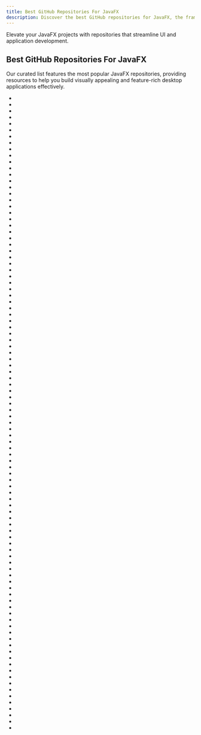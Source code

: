 ```yaml
---
title: Best GitHub Repositories For JavaFX
description: Discover the best GitHub repositories for JavaFX, the framework for building rich client applications in Java.
---
```

Elevate your JavaFX projects with repositories that streamline UI and application development.

## Best GitHub Repositories For JavaFX

Our curated list features the most popular JavaFX repositories, providing resources to help you build visually appealing and feature-rich desktop applications effectively.

- <Badge owner="fuzhengwei" repoName="CodeGuide" stars="https://img.shields.io/github/stars/fuzhengwei/CodeGuide?style=flat&logoSize=auto" forks="https://img.shields.io/github/forks/fuzhengwei/CodeGuide?style=flat&logoSize=auto"/>
- <Badge owner="HMCL-dev" repoName="HMCL" stars="https://img.shields.io/github/stars/HMCL-dev/HMCL?style=flat&logoSize=auto" forks="https://img.shields.io/github/forks/HMCL-dev/HMCL?style=flat&logoSize=auto"/>
- <Badge owner="sshahine" repoName="JFoenix" stars="https://img.shields.io/github/stars/sshahine/JFoenix?style=flat&logoSize=auto" forks="https://img.shields.io/github/forks/sshahine/JFoenix?style=flat&logoSize=auto"/>
- <Badge owner="Col-E" repoName="Recaf" stars="https://img.shields.io/github/stars/Col-E/Recaf?style=flat&logoSize=auto" forks="https://img.shields.io/github/forks/Col-E/Recaf?style=flat&logoSize=auto"/>
- <Badge owner="AlmasB" repoName="FXGL" stars="https://img.shields.io/github/stars/AlmasB/FXGL?style=flat&logoSize=auto" forks="https://img.shields.io/github/forks/AlmasB/FXGL?style=flat&logoSize=auto"/>
- <Badge owner="edvin" repoName="tornadofx" stars="https://img.shields.io/github/stars/edvin/tornadofx?style=flat&logoSize=auto" forks="https://img.shields.io/github/forks/edvin/tornadofx?style=flat&logoSize=auto"/>
- <Badge owner="JabRef" repoName="jabref" stars="https://img.shields.io/github/stars/JabRef/jabref?style=flat&logoSize=auto" forks="https://img.shields.io/github/forks/JabRef/jabref?style=flat&logoSize=auto"/>
- <Badge owner="torakiki" repoName="pdfsam" stars="https://img.shields.io/github/stars/torakiki/pdfsam?style=flat&logoSize=auto" forks="https://img.shields.io/github/forks/torakiki/pdfsam?style=flat&logoSize=auto"/>
- <Badge owner="xpipe-io" repoName="xpipe" stars="https://img.shields.io/github/stars/xpipe-io/xpipe?style=flat&logoSize=auto" forks="https://img.shields.io/github/forks/xpipe-io/xpipe?style=flat&logoSize=auto"/>
- <Badge owner="Querz" repoName="mcaselector" stars="https://img.shields.io/github/stars/Querz/mcaselector?style=flat&logoSize=auto" forks="https://img.shields.io/github/forks/Querz/mcaselector?style=flat&logoSize=auto"/>
- <Badge owner="mhrimaz" repoName="AwesomeJavaFX" stars="https://img.shields.io/github/stars/mhrimaz/AwesomeJavaFX?style=flat&logoSize=auto" forks="https://img.shields.io/github/forks/mhrimaz/AwesomeJavaFX?style=flat&logoSize=auto"/>
- <Badge owner="vran-dev" repoName="PrettyZoo" stars="https://img.shields.io/github/stars/vran-dev/PrettyZoo?style=flat&logoSize=auto" forks="https://img.shields.io/github/forks/vran-dev/PrettyZoo?style=flat&logoSize=auto"/>
- <Badge owner="AdoptOpenJDK" repoName="jitwatch" stars="https://img.shields.io/github/stars/AdoptOpenJDK/jitwatch?style=flat&logoSize=auto" forks="https://img.shields.io/github/forks/AdoptOpenJDK/jitwatch?style=flat&logoSize=auto"/>
- <Badge owner="AnyListen" repoName="tools-ocr" stars="https://img.shields.io/github/stars/AnyListen/tools-ocr?style=flat&logoSize=auto" forks="https://img.shields.io/github/forks/AnyListen/tools-ocr?style=flat&logoSize=auto"/>
- <Badge owner="openjdk" repoName="jfx" stars="https://img.shields.io/github/stars/openjdk/jfx?style=flat&logoSize=auto" forks="https://img.shields.io/github/forks/openjdk/jfx?style=flat&logoSize=auto"/>
- <Badge owner="deeplearning4j" repoName="deeplearning4j-examples" stars="https://img.shields.io/github/stars/deeplearning4j/deeplearning4j-examples?style=flat&logoSize=auto" forks="https://img.shields.io/github/forks/deeplearning4j/deeplearning4j-examples?style=flat&logoSize=auto"/>
- <Badge owner="speedment" repoName="speedment" stars="https://img.shields.io/github/stars/speedment/speedment?style=flat&logoSize=auto" forks="https://img.shields.io/github/forks/speedment/speedment?style=flat&logoSize=auto"/>
- <Badge owner="864381832" repoName="xJavaFxTool" stars="https://img.shields.io/github/stars/864381832/xJavaFxTool?style=flat&logoSize=auto" forks="https://img.shields.io/github/forks/864381832/xJavaFxTool?style=flat&logoSize=auto"/>
- <Badge owner="asciidocfx" repoName="AsciidocFX" stars="https://img.shields.io/github/stars/asciidocfx/AsciidocFX?style=flat&logoSize=auto" forks="https://img.shields.io/github/forks/asciidocfx/AsciidocFX?style=flat&logoSize=auto"/>
- <Badge owner="airsquared" repoName="blobsaver" stars="https://img.shields.io/github/stars/airsquared/blobsaver?style=flat&logoSize=auto" forks="https://img.shields.io/github/forks/airsquared/blobsaver?style=flat&logoSize=auto"/>
- <Badge owner="ThoughtWorksInc" repoName="Binding.scala" stars="https://img.shields.io/github/stars/ThoughtWorksInc/Binding.scala?style=flat&logoSize=auto" forks="https://img.shields.io/github/forks/ThoughtWorksInc/Binding.scala?style=flat&logoSize=auto"/>
- <Badge owner="wgpsec" repoName="fofa_viewer" stars="https://img.shields.io/github/stars/wgpsec/fofa_viewer?style=flat&logoSize=auto" forks="https://img.shields.io/github/forks/wgpsec/fofa_viewer?style=flat&logoSize=auto"/>
- <Badge owner="controlsfx" repoName="controlsfx" stars="https://img.shields.io/github/stars/controlsfx/controlsfx?style=flat&logoSize=auto" forks="https://img.shields.io/github/forks/controlsfx/controlsfx?style=flat&logoSize=auto"/>
- <Badge owner="HanSolo" repoName="tilesfx" stars="https://img.shields.io/github/stars/HanSolo/tilesfx?style=flat&logoSize=auto" forks="https://img.shields.io/github/forks/HanSolo/tilesfx?style=flat&logoSize=auto"/>
- <Badge owner="PlusHaze" repoName="TrayNotification" stars="https://img.shields.io/github/stars/PlusHaze/TrayNotification?style=flat&logoSize=auto" forks="https://img.shields.io/github/forks/PlusHaze/TrayNotification?style=flat&logoSize=auto"/>
- <Badge owner="blaisewang" repoName="img2latex-mathpix" stars="https://img.shields.io/github/stars/blaisewang/img2latex-mathpix?style=flat&logoSize=auto" forks="https://img.shields.io/github/forks/blaisewang/img2latex-mathpix?style=flat&logoSize=auto"/>
- <Badge owner="PatMartin" repoName="Dex" stars="https://img.shields.io/github/stars/PatMartin/Dex?style=flat&logoSize=auto" forks="https://img.shields.io/github/forks/PatMartin/Dex?style=flat&logoSize=auto"/>
- <Badge owner="jfree" repoName="jfreechart" stars="https://img.shields.io/github/stars/jfree/jfreechart?style=flat&logoSize=auto" forks="https://img.shields.io/github/forks/jfree/jfreechart?style=flat&logoSize=auto"/>
- <Badge owner="FXMisc" repoName="RichTextFX" stars="https://img.shields.io/github/stars/FXMisc/RichTextFX?style=flat&logoSize=auto" forks="https://img.shields.io/github/forks/FXMisc/RichTextFX?style=flat&logoSize=auto"/>
- <Badge owner="palexdev" repoName="MaterialFX" stars="https://img.shields.io/github/stars/palexdev/MaterialFX?style=flat&logoSize=auto" forks="https://img.shields.io/github/forks/palexdev/MaterialFX?style=flat&logoSize=auto"/>
- <Badge owner="qupath" repoName="qupath" stars="https://img.shields.io/github/stars/qupath/qupath?style=flat&logoSize=auto" forks="https://img.shields.io/github/forks/qupath/qupath?style=flat&logoSize=auto"/>
- <Badge owner="javafxports" repoName="openjdk-jfx" stars="https://img.shields.io/github/stars/javafxports/openjdk-jfx?style=flat&logoSize=auto" forks="https://img.shields.io/github/forks/javafxports/openjdk-jfx?style=flat&logoSize=auto"/>
- <Badge owner="kordamp" repoName="bootstrapfx" stars="https://img.shields.io/github/stars/kordamp/bootstrapfx?style=flat&logoSize=auto" forks="https://img.shields.io/github/forks/kordamp/bootstrapfx?style=flat&logoSize=auto"/>
- <Badge owner="cljfx" repoName="cljfx" stars="https://img.shields.io/github/stars/cljfx/cljfx?style=flat&logoSize=auto" forks="https://img.shields.io/github/forks/cljfx/cljfx?style=flat&logoSize=auto"/>
- <Badge owner="TestFX" repoName="TestFX" stars="https://img.shields.io/github/stars/TestFX/TestFX?style=flat&logoSize=auto" forks="https://img.shields.io/github/forks/TestFX/TestFX?style=flat&logoSize=auto"/>
- <Badge owner="Mpmart08" repoName="MusicPlayer" stars="https://img.shields.io/github/stars/Mpmart08/MusicPlayer?style=flat&logoSize=auto" forks="https://img.shields.io/github/forks/Mpmart08/MusicPlayer?style=flat&logoSize=auto"/>
- <Badge owner="fuzhengwei" repoName="NaiveChat" stars="https://img.shields.io/github/stars/fuzhengwei/NaiveChat?style=flat&logoSize=auto" forks="https://img.shields.io/github/forks/fuzhengwei/NaiveChat?style=flat&logoSize=auto"/>
- <Badge owner="javafx-maven-plugin" repoName="javafx-maven-plugin" stars="https://img.shields.io/github/stars/javafx-maven-plugin/javafx-maven-plugin?style=flat&logoSize=auto" forks="https://img.shields.io/github/forks/javafx-maven-plugin/javafx-maven-plugin?style=flat&logoSize=auto"/>
- <Badge owner="mkpaz" repoName="atlantafx" stars="https://img.shields.io/github/stars/mkpaz/atlantafx?style=flat&logoSize=auto" forks="https://img.shields.io/github/forks/mkpaz/atlantafx?style=flat&logoSize=auto"/>
- <Badge owner="RohitAwate" repoName="Everest" stars="https://img.shields.io/github/stars/RohitAwate/Everest?style=flat&logoSize=auto" forks="https://img.shields.io/github/forks/RohitAwate/Everest?style=flat&logoSize=auto"/>
- <Badge owner="AlmasB" repoName="FXGLGames" stars="https://img.shields.io/github/stars/AlmasB/FXGLGames?style=flat&logoSize=auto" forks="https://img.shields.io/github/forks/AlmasB/FXGLGames?style=flat&logoSize=auto"/>
- <Badge owner="dlsc-software-consulting-gmbh" repoName="CalendarFX" stars="https://img.shields.io/github/stars/dlsc-software-consulting-gmbh/CalendarFX?style=flat&logoSize=auto" forks="https://img.shields.io/github/forks/dlsc-software-consulting-gmbh/CalendarFX?style=flat&logoSize=auto"/>
- <Badge owner="gluonhq" repoName="scenebuilder" stars="https://img.shields.io/github/stars/gluonhq/scenebuilder?style=flat&logoSize=auto" forks="https://img.shields.io/github/forks/gluonhq/scenebuilder?style=flat&logoSize=auto"/>
- <Badge owner="goxr3plus" repoName="XR3Player" stars="https://img.shields.io/github/stars/goxr3plus/XR3Player?style=flat&logoSize=auto" forks="https://img.shields.io/github/forks/goxr3plus/XR3Player?style=flat&logoSize=auto"/>
- <Badge owner="edvin" repoName="fxlauncher" stars="https://img.shields.io/github/stars/edvin/fxlauncher?style=flat&logoSize=auto" forks="https://img.shields.io/github/forks/edvin/fxlauncher?style=flat&logoSize=auto"/>
- <Badge owner="HanSolo" repoName="medusa" stars="https://img.shields.io/github/stars/HanSolo/medusa?style=flat&logoSize=auto" forks="https://img.shields.io/github/forks/HanSolo/medusa?style=flat&logoSize=auto"/>
- <Badge owner="PhoenicisOrg" repoName="phoenicis" stars="https://img.shields.io/github/stars/PhoenicisOrg/phoenicis?style=flat&logoSize=auto" forks="https://img.shields.io/github/forks/PhoenicisOrg/phoenicis?style=flat&logoSize=auto"/>
- <Badge owner="scalafx" repoName="scalafx" stars="https://img.shields.io/github/stars/scalafx/scalafx?style=flat&logoSize=auto" forks="https://img.shields.io/github/forks/scalafx/scalafx?style=flat&logoSize=auto"/>
- <Badge owner="bewhale" repoName="thinkphp_gui_tools" stars="https://img.shields.io/github/stars/bewhale/thinkphp_gui_tools?style=flat&logoSize=auto" forks="https://img.shields.io/github/forks/bewhale/thinkphp_gui_tools?style=flat&logoSize=auto"/>
- <Badge owner="HanSolo" repoName="charts" stars="https://img.shields.io/github/stars/HanSolo/charts?style=flat&logoSize=auto" forks="https://img.shields.io/github/forks/HanSolo/charts?style=flat&logoSize=auto"/>
- <Badge owner="yhy0" repoName="ExpDemo-JavaFX" stars="https://img.shields.io/github/stars/yhy0/ExpDemo-JavaFX?style=flat&logoSize=auto" forks="https://img.shields.io/github/forks/yhy0/ExpDemo-JavaFX?style=flat&logoSize=auto"/>
- <Badge owner="JFXtras" repoName="jfxtras-styles" stars="https://img.shields.io/github/stars/JFXtras/jfxtras-styles?style=flat&logoSize=auto" forks="https://img.shields.io/github/forks/JFXtras/jfxtras-styles?style=flat&logoSize=auto"/>
- <Badge owner="dlsc-software-consulting-gmbh" repoName="FormsFX" stars="https://img.shields.io/github/stars/dlsc-software-consulting-gmbh/FormsFX?style=flat&logoSize=auto" forks="https://img.shields.io/github/forks/dlsc-software-consulting-gmbh/FormsFX?style=flat&logoSize=auto"/>
- <Badge owner="prmr" repoName="JetUML" stars="https://img.shields.io/github/stars/prmr/JetUML?style=flat&logoSize=auto" forks="https://img.shields.io/github/forks/prmr/JetUML?style=flat&logoSize=auto"/>
- <Badge owner="soumyadip007" repoName="Java-JavaFx-Swing-Projects-Desktop-Application-GUI-Software" stars="https://img.shields.io/github/stars/soumyadip007/Java-JavaFx-Swing-Projects-Desktop-Application-GUI-Software?style=flat&logoSize=auto" forks="https://img.shields.io/github/forks/soumyadip007/Java-JavaFx-Swing-Projects-Desktop-Application-GUI-Software?style=flat&logoSize=auto"/>
- <Badge owner="cping" repoName="LGame" stars="https://img.shields.io/github/stars/cping/LGame?style=flat&logoSize=auto" forks="https://img.shields.io/github/forks/cping/LGame?style=flat&logoSize=auto"/>
- <Badge owner="JFXtras" repoName="jfxtras" stars="https://img.shields.io/github/stars/JFXtras/jfxtras?style=flat&logoSize=auto" forks="https://img.shields.io/github/forks/JFXtras/jfxtras?style=flat&logoSize=auto"/>
- <Badge owner="openjfx" repoName="samples" stars="https://img.shields.io/github/stars/openjfx/samples?style=flat&logoSize=auto" forks="https://img.shields.io/github/forks/openjfx/samples?style=flat&logoSize=auto"/>
- <Badge owner="dlsc-software-consulting-gmbh" repoName="PreferencesFX" stars="https://img.shields.io/github/stars/dlsc-software-consulting-gmbh/PreferencesFX?style=flat&logoSize=auto" forks="https://img.shields.io/github/forks/dlsc-software-consulting-gmbh/PreferencesFX?style=flat&logoSize=auto"/>
- <Badge owner="afsalashyana" repoName="Library-Assistant" stars="https://img.shields.io/github/stars/afsalashyana/Library-Assistant?style=flat&logoSize=auto" forks="https://img.shields.io/github/forks/afsalashyana/Library-Assistant?style=flat&logoSize=auto"/>
- <Badge owner="Weik1" repoName="Artillery" stars="https://img.shields.io/github/stars/Weik1/Artillery?style=flat&logoSize=auto" forks="https://img.shields.io/github/forks/Weik1/Artillery?style=flat&logoSize=auto"/>
- <Badge owner="JonathanGiles" repoName="scenic-view" stars="https://img.shields.io/github/stars/JonathanGiles/scenic-view?style=flat&logoSize=auto" forks="https://img.shields.io/github/forks/JonathanGiles/scenic-view?style=flat&logoSize=auto"/>
- <Badge owner="kingston-csj" repoName="im" stars="https://img.shields.io/github/stars/kingston-csj/im?style=flat&logoSize=auto" forks="https://img.shields.io/github/forks/kingston-csj/im?style=flat&logoSize=auto"/>
- <Badge owner="ReactiveX" repoName="RxJavaFX" stars="https://img.shields.io/github/stars/ReactiveX/RxJavaFX?style=flat&logoSize=auto" forks="https://img.shields.io/github/forks/ReactiveX/RxJavaFX?style=flat&logoSize=auto"/>
- <Badge owner="isHarryh" repoName="Ark-Pets" stars="https://img.shields.io/github/stars/isHarryh/Ark-Pets?style=flat&logoSize=auto" forks="https://img.shields.io/github/forks/isHarryh/Ark-Pets?style=flat&logoSize=auto"/>
- <Badge owner="fair-acc" repoName="chart-fx" stars="https://img.shields.io/github/stars/fair-acc/chart-fx?style=flat&logoSize=auto" forks="https://img.shields.io/github/forks/fair-acc/chart-fx?style=flat&logoSize=auto"/>
- <Badge owner="sialcasa" repoName="mvvmFX" stars="https://img.shields.io/github/stars/sialcasa/mvvmFX?style=flat&logoSize=auto" forks="https://img.shields.io/github/forks/sialcasa/mvvmFX?style=flat&logoSize=auto"/>
- <Badge owner="dlsc-software-consulting-gmbh" repoName="GemsFX" stars="https://img.shields.io/github/stars/dlsc-software-consulting-gmbh/GemsFX?style=flat&logoSize=auto" forks="https://img.shields.io/github/forks/dlsc-software-consulting-gmbh/GemsFX?style=flat&logoSize=auto"/>
- <Badge owner="dlsc-software-consulting-gmbh" repoName="WorkbenchFX" stars="https://img.shields.io/github/stars/dlsc-software-consulting-gmbh/WorkbenchFX?style=flat&logoSize=auto" forks="https://img.shields.io/github/forks/dlsc-software-consulting-gmbh/WorkbenchFX?style=flat&logoSize=auto"/>
- <Badge owner="fordes123" repoName="subtitles-view" stars="https://img.shields.io/github/stars/fordes123/subtitles-view?style=flat&logoSize=auto" forks="https://img.shields.io/github/forks/fordes123/subtitles-view?style=flat&logoSize=auto"/>
- <Badge owner="jjenkov" repoName="javafx-examples" stars="https://img.shields.io/github/stars/jjenkov/javafx-examples?style=flat&logoSize=auto" forks="https://img.shields.io/github/forks/jjenkov/javafx-examples?style=flat&logoSize=auto"/>
- <Badge owner="gleidsonmt" repoName="DashboardFx" stars="https://img.shields.io/github/stars/gleidsonmt/DashboardFx?style=flat&logoSize=auto" forks="https://img.shields.io/github/forks/gleidsonmt/DashboardFx?style=flat&logoSize=auto"/>
- <Badge owner="AlmasB" repoName="FXTutorials" stars="https://img.shields.io/github/stars/AlmasB/FXTutorials?style=flat&logoSize=auto" forks="https://img.shields.io/github/forks/AlmasB/FXTutorials?style=flat&logoSize=auto"/>
- <Badge owner="Civitasv" repoName="AMapPoi" stars="https://img.shields.io/github/stars/Civitasv/AMapPoi?style=flat&logoSize=auto" forks="https://img.shields.io/github/forks/Civitasv/AMapPoi?style=flat&logoSize=auto"/>
- <Badge owner="Typhon0" repoName="AnimateFX" stars="https://img.shields.io/github/stars/Typhon0/AnimateFX?style=flat&logoSize=auto" forks="https://img.shields.io/github/forks/Typhon0/AnimateFX?style=flat&logoSize=auto"/>
- <Badge owner="DomHeal" repoName="JavaFX-Chat" stars="https://img.shields.io/github/stars/DomHeal/JavaFX-Chat?style=flat&logoSize=auto" forks="https://img.shields.io/github/forks/DomHeal/JavaFX-Chat?style=flat&logoSize=auto"/>
- <Badge owner="zangcc" repoName="Aazhen-RexHa" stars="https://img.shields.io/github/stars/zangcc/Aazhen-RexHa?style=flat&logoSize=auto" forks="https://img.shields.io/github/forks/zangcc/Aazhen-RexHa?style=flat&logoSize=auto"/>
- <Badge owner="latexdraw" repoName="latexdraw" stars="https://img.shields.io/github/stars/latexdraw/latexdraw?style=flat&logoSize=auto" forks="https://img.shields.io/github/forks/latexdraw/latexdraw?style=flat&logoSize=auto"/>
- <Badge owner="FibreFoX" repoName="javafx-gradle-plugin" stars="https://img.shields.io/github/stars/FibreFoX/javafx-gradle-plugin?style=flat&logoSize=auto" forks="https://img.shields.io/github/forks/FibreFoX/javafx-gradle-plugin?style=flat&logoSize=auto"/>
- <Badge owner="roskenet" repoName="springboot-javafx-support" stars="https://img.shields.io/github/stars/roskenet/springboot-javafx-support?style=flat&logoSize=auto" forks="https://img.shields.io/github/forks/roskenet/springboot-javafx-support?style=flat&logoSize=auto"/>
- <Badge owner="mikaelgrev" repoName="miglayout" stars="https://img.shields.io/github/stars/mikaelgrev/miglayout?style=flat&logoSize=auto" forks="https://img.shields.io/github/forks/mikaelgrev/miglayout?style=flat&logoSize=auto"/>
- <Badge owner="oimchat" repoName="oim-fx" stars="https://img.shields.io/github/stars/oimchat/oim-fx?style=flat&logoSize=auto" forks="https://img.shields.io/github/forks/oimchat/oim-fx?style=flat&logoSize=auto"/>
- <Badge owner="data2viz" repoName="data2viz" stars="https://img.shields.io/github/stars/data2viz/data2viz?style=flat&logoSize=auto" forks="https://img.shields.io/github/forks/data2viz/data2viz?style=flat&logoSize=auto"/>
- <Badge owner="realpdai" repoName="springboot-javafx-app-demo" stars="https://img.shields.io/github/stars/realpdai/springboot-javafx-app-demo?style=flat&logoSize=auto" forks="https://img.shields.io/github/forks/realpdai/springboot-javafx-app-demo?style=flat&logoSize=auto"/>
- <Badge owner="FXyz" repoName="FXyz" stars="https://img.shields.io/github/stars/FXyz/FXyz?style=flat&logoSize=auto" forks="https://img.shields.io/github/forks/FXyz/FXyz?style=flat&logoSize=auto"/>
- <Badge owner="gluonhq" repoName="substrate" stars="https://img.shields.io/github/stars/gluonhq/substrate?style=flat&logoSize=auto" forks="https://img.shields.io/github/forks/gluonhq/substrate?style=flat&logoSize=auto"/>
- <Badge owner="fn-fx" repoName="fn-fx" stars="https://img.shields.io/github/stars/fn-fx/fn-fx?style=flat&logoSize=auto" forks="https://img.shields.io/github/forks/fn-fx/fn-fx?style=flat&logoSize=auto"/>
- <Badge owner="bitkylin" repoName="ClusterDeviceControlPlatform" stars="https://img.shields.io/github/stars/bitkylin/ClusterDeviceControlPlatform?style=flat&logoSize=auto" forks="https://img.shields.io/github/forks/bitkylin/ClusterDeviceControlPlatform?style=flat&logoSize=auto"/>
- <Badge owner="acgist" repoName="snail" stars="https://img.shields.io/github/stars/acgist/snail?style=flat&logoSize=auto" forks="https://img.shields.io/github/forks/acgist/snail?style=flat&logoSize=auto"/>
- <Badge owner="TomasMikula" repoName="ReactFX" stars="https://img.shields.io/github/stars/TomasMikula/ReactFX?style=flat&logoSize=auto" forks="https://img.shields.io/github/forks/TomasMikula/ReactFX?style=flat&logoSize=auto"/>
- <Badge owner="openjfx" repoName="javafx-maven-plugin" stars="https://img.shields.io/github/stars/openjfx/javafx-maven-plugin?style=flat&logoSize=auto" forks="https://img.shields.io/github/forks/openjfx/javafx-maven-plugin?style=flat&logoSize=auto"/>
- <Badge owner="shack2" repoName="skyscorpion" stars="https://img.shields.io/github/stars/shack2/skyscorpion?style=flat&logoSize=auto" forks="https://img.shields.io/github/forks/shack2/skyscorpion?style=flat&logoSize=auto"/>
- <Badge owner="openjfx" repoName="javafx-gradle-plugin" stars="https://img.shields.io/github/stars/openjfx/javafx-gradle-plugin?style=flat&logoSize=auto" forks="https://img.shields.io/github/forks/openjfx/javafx-gradle-plugin?style=flat&logoSize=auto"/>
- <Badge owner="shannah" repoName="jdeploy" stars="https://img.shields.io/github/stars/shannah/jdeploy?style=flat&logoSize=auto" forks="https://img.shields.io/github/forks/shannah/jdeploy?style=flat&logoSize=auto"/>
- <Badge owner="wiverson" repoName="maven-jpackage-template" stars="https://img.shields.io/github/stars/wiverson/maven-jpackage-template?style=flat&logoSize=auto" forks="https://img.shields.io/github/forks/wiverson/maven-jpackage-template?style=flat&logoSize=auto"/>
- <Badge owner="icela" repoName="FriceEngine" stars="https://img.shields.io/github/stars/icela/FriceEngine?style=flat&logoSize=auto" forks="https://img.shields.io/github/forks/icela/FriceEngine?style=flat&logoSize=auto"/>
- <Badge owner="ExpLangcn" repoName="HVVExploitApply" stars="https://img.shields.io/github/stars/ExpLangcn/HVVExploitApply?style=flat&logoSize=auto" forks="https://img.shields.io/github/forks/ExpLangcn/HVVExploitApply?style=flat&logoSize=auto"/>
- <Badge owner="binghe001" repoName="BingheGuide" stars="https://img.shields.io/github/stars/binghe001/BingheGuide?style=flat&logoSize=auto" forks="https://img.shields.io/github/forks/binghe001/BingheGuide?style=flat&logoSize=auto"/>
- <Badge owner="brunomnsilva" repoName="JavaFXSmartGraph" stars="https://img.shields.io/github/stars/brunomnsilva/JavaFXSmartGraph?style=flat&logoSize=auto" forks="https://img.shields.io/github/forks/brunomnsilva/JavaFXSmartGraph?style=flat&logoSize=auto"/>
- <Badge owner="dustinkredmond" repoName="FXTrayIcon" stars="https://img.shields.io/github/stars/dustinkredmond/FXTrayIcon?style=flat&logoSize=auto" forks="https://img.shields.io/github/forks/dustinkredmond/FXTrayIcon?style=flat&logoSize=auto"/>